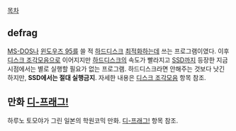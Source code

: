 [[목차]]

== defrag ==
[[MS-DOS]]나 [[윈도우즈 95]]를 쓸 적 [[하드디스크]] [[최적화]]하는데 쓰는 프로그램이였다. 이후 [[디스크 조각모음]]으로 이어지지만 [[하드디스크]]의 속도가 빨라지고 [[SSD]]까지 등장한 지금 시점에서는 별로 실행할 필요가 없는 프로그램. 하드디스크라면 안해주는 것보다 낫긴 하지만, '''SSD에서는 절대 실행금지'''. 자세한 내용은 [[디스크 조각모음]] 항목 참조.

== 만화 [[디-프래그!]] ==
하루노 토모야가 그린 일본의 학원코믹 만화. [[디-프래그!]] 항목 참조.

